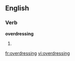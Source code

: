 ==English==

===Verb===
'''overdressing'''

# {{third-person singular of|[[overdress]]}}

[[fr:overdressing]]
[[vi:overdressing]]